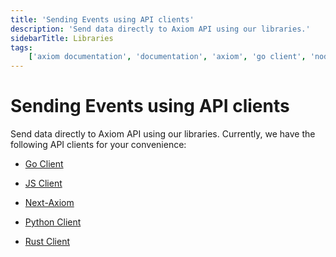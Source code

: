 ```yaml
---
title: 'Sending Events using API clients'
description: 'Send data directly to Axiom API using our libraries.'
sidebarTitle: Libraries
tags:
    ['axiom documentation', 'documentation', 'axiom', 'go client', 'nodejs client', 'next axiom', 'python client', 'axiom js']
---
```


# Sending Events using API clients

Send data directly to Axiom API using our libraries. Currently, we have the following API clients for your convenience:

- [Go Client](https://github.com/axiomhq/axiom-go)

- [JS Client](https://github.com/axiomhq/axiom-js)

- [Next-Axiom](https://github.com/axiomhq/next-axiom)

- [Python Client](https://github.com/axiomhq/axiom-py)

- [Rust Client](https://github.com/axiomhq/axiom-rs)